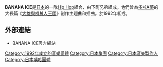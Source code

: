 '''BANANA ICE'''是[[日本|日本]]的一隊[[Hip_Hop|Hip Hop]]組合，由下町兄弟組成。他們曾為[[多啦A夢|多啦A夢]]的大長篇《[[大雄與機械人王國|大雄與機械人王國]]》創作主題曲和插曲。於1992年組成。

== 外部連結 ==
* [http://www.bananaice.net/ BANANA ICE官方網站]{{Wayback|url=http://www.bananaice.net/ |date=20080111004752 }}

{{japan-stub}}

{{DEFAULTSORT:BANANA ICE}}
[[Category:1992年成立的音樂團體|Category:1992年成立的音樂團體]]
[[Category:日本樂團|Category:日本樂團]]
[[Category:日本音樂製作人|Category:日本音樂製作人]]
[[Category:日本嘻哈團體|Category:日本嘻哈團體]]